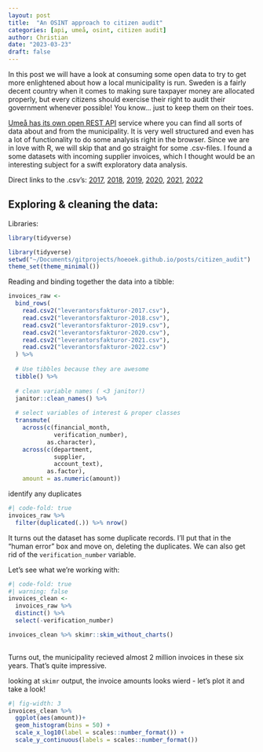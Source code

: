 ```yaml
---
layout: post
title:  "An OSINT approach to citizen audit"
categories: [api, umeå, osint, citizen audit]
author: Christian
date: "2023-03-23"
draft: false
---
```


[](citizen.jpg){fig-align="center" width="40%"}

In this post we will have a look at consuming some open data to try to get more enlightened about how a local municipality is run. Sweden is a fairly decent country when it comes to making sure taxpayer money are allocated properly, but every citizens should exercise their right to audit their government whenever possible! You know... just to keep them on their toes.

[Umeå has its own open REST API](https://opendata.umea.se/api) service where you can find all sorts of data about and from the municipality. It is very well structured and even has a lot of functionality to do some analysis right in the browser. Since we are in love with R, we will skip that and go straight for some .csv-files. I found a some datasets with incoming supplier invoices, which I thought would be an interesting subject for a swift exploratory data analysis.

Direct links to the .csv's: [2017](https://opendata.umea.se/api/explore/v2.1/catalog/datasets/leverantorsfakturor-2017/exports/csv?lang=en&timezone=Europe%2FStockholm&use_labels=true&delimiter=%3B), [2018](https://opendata.umea.se/api/explore/v2.1/catalog/datasets/leverantorsfakturor-2018/exports/csv?lang=en&timezone=Europe%2FStockholm&use_labels=true&delimiter=%3B), [2019](https://opendata.umea.se/api/explore/v2.1/catalog/datasets/leverantorsfakturor-2019/exports/csv?lang=en&timezone=Europe%2FStockholm&use_labels=true&delimiter=%3B), [2020](https://opendata.umea.se/api/explore/v2.1/catalog/datasets/leverantorsfakturor-2020/exports/csv?lang=en&timezone=Europe%2FStockholm&use_labels=true&delimiter=%3B), [2021](https://opendata.umea.se/api/explore/v2.1/catalog/datasets/leverantorsfakturor-2021/exports/csv?lang=en&timezone=Europe%2FStockholm&use_labels=true&delimiter=%3B), [2022](https://opendata.umea.se/api/explore/v2.1/catalog/datasets/leverantorsfakturor-2022/exports/csv?lang=en&timezone=Europe%2FStockholm&use_labels=true&delimiter=%3B)

## Exploring & cleaning the data:

Libraries:

```r
library(tidyverse)
```

```r
library(tidyverse)
setwd("~/Documents/gitprojects/hoeoek.github.io/posts/citizen_audit")
theme_set(theme_minimal())
```

Reading and binding together the data into a tibble:

```r
invoices_raw <- 
  bind_rows(
    read.csv2("leverantorsfakturor-2017.csv"),
    read.csv2("leverantorsfakturor-2018.csv"),
    read.csv2("leverantorsfakturor-2019.csv"),
    read.csv2("leverantorsfakturor-2020.csv"),
    read.csv2("leverantorsfakturor-2021.csv"),
    read.csv2("leverantorsfakturor-2022.csv")
  ) %>% 
  
  # Use tibbles because they are awesome
  tibble() %>% 
  
  # clean variable names ( <3 janitor!)
  janitor::clean_names() %>% 
  
  # select variables of interest & proper classes
  transmute(
    across(c(financial_month, 
             verification_number),
           as.character),
    across(c(department,
             supplier,
             account_text), 
           as.factor),
    amount = as.numeric(amount))
```

identify any duplicates

```r
#| code-fold: true
invoices_raw %>% 
  filter(duplicated(.)) %>% nrow()
```

It turns out the dataset has some duplicate records. I'll put that in the "human error" box and move on, deleting the duplicates. We can also get rid of the `verification_number` variable.

Let's see what we're working with:

```r
#| code-fold: true
#| warning: false
invoices_clean <- 
  invoices_raw %>% 
  distinct() %>% 
  select(-verification_number)

invoices_clean %>% skimr::skim_without_charts()
  
```

Turns out, the municipality recieved almost 2 million invoices in these six years. That's quite impressive.

looking at `skimr` output, the invoice amounts looks wierd - let's plot it and take a look!

```r
#| fig-width: 3
invoices_clean %>% 
  ggplot(aes(amount))+
  geom_histogram(bins = 50) +
  scale_x_log10(label = scales::number_format()) +
  scale_y_continuous(labels = scales::number_format())
  
```

